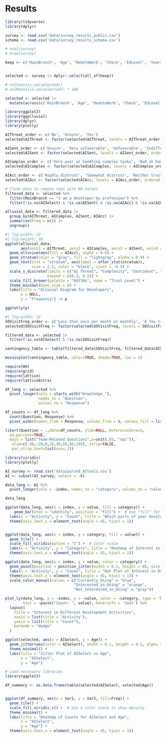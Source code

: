 # Results

```r
library(tidyverse)
library(dplyr)

survey <- read.csv('data/survey_results_public.csv')
schema <- read.csv('data/survey_results_schema.csv')

# ncol(survey)
# nrow(survey)

keep <- c('MainBranch', 'Age', 'RemoteWork', 'Check', 'EdLevel', 'YearsCode', 'YearsCodePro', 'DevType', 'Country', 'ConvertedCompYearly', 'SOVisitFreq', 'SOAccount', 'SOPartFreq', 'SOComm', 'AISelect', 'AISent', 'AIAcc', 'AIComplex', 'AIThreat', 'ICorPM', 'WorkExp', 'Knowledge_1', 'Knowledge_2', 'Knowledge_3', 'Knowledge_4', 'Knowledge_5', 'Knowledge_6', 'Knowledge_7', 'Knowledge_8', 'Knowledge_9', 'TimeSearching', 'TimeAnswering', 'ProfessionalCloud', 'ProfessionalQuestion', 'Industry', 'JobSat', 'SurveyLength', 'SurveyEase')


selected <- survey |> dplyr::select(all_of(keep))

# colSums(is.na(selected))
# colMeans(is.na(selected)) * 100

selected <- selected |>
  mutate(across(c('MainBranch', 'Age', 'RemoteWork', 'Check', 'EdLevel', 'DevType', 'SOVisitFreq', 'SOAccount', 'SOPartFreq', 'SOComm', 'AISelect', 'AISent', 'AIAcc', 'AIComplex', 'AIThreat', 'ICorPM', 'Knowledge_1', 'Knowledge_2', 'Knowledge_3', 'Knowledge_4', 'Knowledge_5', 'Knowledge_6', 'Knowledge_7', 'Knowledge_8', 'Knowledge_9', 'TimeSearching', 'TimeAnswering', 'ProfessionalCloud', 'ProfessionalQuestion', 'JobSat', 'SurveyLength', 'SurveyEase'), as.factor))
```

```r
library(ggplot2)
library(ggalluvial)
library(dplyr)
library(plotly)

AIThreat_order <- c('No', 'Unsure', 'Yes')
selected$AIThreat <- factor(selected$AIThreat, levels = AIThreat_order, ordered = TRUE)

AISent_order <- c('Unsure', 'Very unfavorable', 'Unfavorable', 'Indifferent', 'Favorable', 'Very favorable')
selected$AISent <- factor(selected$AISent, levels = AISent_order, ordered = TRUE)

AIComplex_order <- c('Very poor at handling complex tasks', 'Bad at handling complex tasks', 'Neither good or bad at handling complex tasks', 'Good, but not great at handling complex tasks', 'Very well at handling complex tasks')
selected$AIComplex <- factor(selected$AIComplex, levels = AIComplex_order, ordered = TRUE)

AIAcc_order <- c('Highly distrust', 'Somewhat distrust', 'Neither trust nor distrust', 'Somewhat trust', 'Highly trust')
selected$AIAcc <- factor(selected$AIAcc, levels = AIAcc_order, ordered = TRUE)

# Clean data to remove rows with NA values
filtered_data <- selected %>%
  filter(MainBranch == "I am a developer by profession") %>%
  filter(!is.na(AISelect) & !is.na(AISent) & !is.na(AIAcc) & !is.na(AIComplex) & !is.na(AIThreat))

alluvial_data <- filtered_data |>
  group_by(AIThreat, AIComplex, AISent, AIAcc) |>
  summarise(Freq = n()) |>
  ungroup()

```
```r
#| fig-width: 12
#| fig-height: 10
ggplot(alluvial_data,
       aes(axis1 = AIThreat, axis2 = AIComplex, axis3 = AISent, axis4 = AIAcc, y = Freq)) +
  geom_alluvium(aes(fill = AIAcc), alpha = 0.8) +
  geom_stratum(color = "gray", fill = "lightgray", alpha = 0.9) +
  geom_text(stat = "stratum", aes(label = after_stat(stratum)), 
            size = 2.5, color = "black", vjust = -0.5) +
  scale_x_discrete(limits = c("AI Threat", "Complexity", "Sentiment", "Accuracy"),
                   expand = c(0.2, 0.2)) +
  scale_fill_brewer(palette = "RdYlBu", name = "Trust Level") +
  theme_minimal(base_size = 8) +
  labs(title = "Alluvial Diagram for Developers",
       x = NULL,
       y = "Frequency") -> p

ggplotly(p)
```
```r
#| fig-width: 12
SOVisitFreq_order <- c('Less than once per month or monthly', 'A few times per month or weekly', 'A few times per week', 'Daily or almost daily', 'Multiple times per day')
selected$SOVisitFreq <- factor(selected$SOVisitFreq, levels = SOVisitFreq_order, ordered = TRUE)

filtered_data <- selected |>
  filter(!is.na(AISelect) & !is.na(SOVisitFreq))

contingency_table <- table(filtered_data$SOVisitFreq, filtered_data$AISelect)

mosaicplot(contingency_table, color=TRUE, shade=TRUE, las = 1)
```

```r
require(HH)
require(grid)
require(lattice)
require(latticeExtra)

df_long <- selected %>%
  pivot_longer(cols = starts_with("Knowledge_"),
               names_to = "Question",
               values_to = "Response")

df_counts <- df_long %>%
  count(Question, Response) %>%
  pivot_wider(names_from = Response, values_from = n, values_fill = list(n = 0))

likert(Question ~ .,data=df_counts, ylab=NULL, ReferenceZero=3,
  as.percent=TRUE,
  main = list("Team-Related Questions",x=unit(.55, "npc")),
   xlim=c(-40,-20,0,20,40,60,80,100), strip=FALSE,
   par.strip.text=list(cex=.7))
```

```r
library(viridis)
library(plotly)

AI_survey <- read.csv('data/parsed_AItools.csv')
AI <- subset(AI_survey, select = -X)

data_long <- AI %>%
  pivot_longer(cols = -index, names_to = "category", values_to = "value")

data_long

ggplot(data_long, aes(x = index, y = value, fill = category)) +
    geom_bar(stat = "identity", position = "fill") +  # Use "fill" for proportions
  labs(x = "Activity", y = "Count", title = "Which parts of your development workflow are you currently using AI tools for\nand which are you interested in using AI tools for over the next year?") +
  theme(axis.text.x = element_text(angle = 45, hjust = 1))


ggplot(data_long, aes(x = index, y = category, fill = value)) +
  geom_tile() +
  scale_fill_viridis(option = "C") +  # Color scale
  labs(x = "Activity", y = "Category", title = "Heatmap of Interest in Development Activities") +
  theme(axis.text.x = element_text(angle = 45, hjust = 1))

ggplot(data_long, aes(x = index, y = value, color = category)) +
  geom_point(position = position_jitter(width = 0.1, height = 0), size = 3) +
  labs(x = "Activity", y = "Count", title = "Dot Plot of Interest in Development Activities") +
  theme(axis.text.x = element_text(angle = 45, hjust = 1)) +
  scale_color_manual(values = c("Currently_Using" = "blue", 
                               "Interested_in_Using" = "orange", 
                               "Not_interested_in_Using" = "gray"))

plot_ly(data_long, x = ~index, y = ~value, color = ~category, type = 'bar', 
        text = ~paste("Count: ", value), hoverinfo = 'text') %>%
  layout(
    title = "Interest in Different Development Activities",
    xaxis = list(title = "Activity"),
    yaxis = list(title = "Count"),
    barmode = "dodge"
  )
```

```r
ggplot(selected, aes(x = AISelect, y = Age)) +
  geom_jitter(aes(color = AISelect), width = 0.1, height = 0.1, alpha = 0.05) +
  theme_minimal() +
  labs(title = "Jitter Plot of AISelect vs Age",
       x = "AISelect",
       y = "Age")
```

```r
# Load necessary libraries
library(ggplot2)

df_summary <- as.data.frame(table(selected$AISelect, selected$Age))


ggplot(df_summary, aes(x = Var1, y = Var2, fill=Freq)) +
  geom_tile() +
  scale_fill_viridis_c() +  # Use a color scale to show density
  theme_minimal() +
  labs(title = "Heatmap of Counts for AISelect and Age",
       x = "AISelect",
       y = "Age") +
  theme(axis.text.x = element_text(angle = 45, hjust = 1))

```